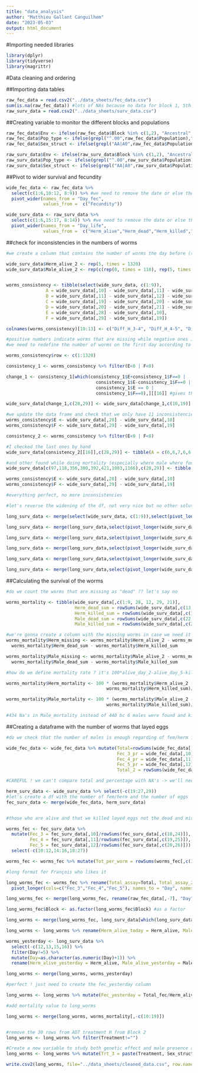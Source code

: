 ---
title: "data_analysis"
author: "Matthieu Gallant Canguilhem"
date: "2023-05-03"
output: html_document
---

#Importing needed libraries

```{r}

library(dplyr)
library(tidyverse)
library(magrittr)

```


#Data cleaning and ordering

##Importing data tables

```{r}

raw_fec_data = read.csv2("../data_sheets/fec_data.csv")
sum(is.na(raw_fec_data)) #lots of NAs because no data for block 1, 5th day and 10 plates on 2nd block == only 5 missing values due to survey error
raw_surv_data = read.csv2("../data_sheets/surv_data.csv")

```

##Creating variable to monitor the different blocks and populations
```{r}

raw_fec_data$Env <- ifelse(raw_fec_data$Block %in% c(1,2), "Ancestral", "Evolved")
raw_fec_data$Pop_type <- ifelse(grepl("^.00",raw_fec_data$Population),"Ancestral","Evolved")
raw_fec_data$Sex_struct <- ifelse(grepl("AA|A0",raw_fec_data$Population),"Androdioecious","Dioecious")

raw_surv_data$Env <- ifelse(raw_surv_data$Block %in% c(1,2), "Ancestral", "Evolved")
raw_surv_data$Pop_type <- ifelse(grepl("^.00",raw_surv_data$Population),"Ancestral","Evolved")
raw_surv_data$Sex_struct <- ifelse(grepl("AA|A0",raw_surv_data$Population),"Androdioecious","Dioecious")

```

##Pivot to wider survival and fecundity 

```{r, echo=FALSE}

wide_fec_data <- raw_fec_data %>%
  select(c(1:6,10:12, 8:9)) %>% #we need to remove the date or else the values inside a block are considered different by pivot_wider
  pivot_wider(names_from = "Day_fec", 
              values_from =  c("Fecundity")) 

wide_surv_data <- raw_surv_data %>%
  select(c(1:6,15:17, 8:14)) %>% #we need to remove the date or else the values inside a block are considered different by pivot_wider
  pivot_wider(names_from = "Day_life", 
              values_from =  c("Herm_alive","Herm_dead","Herm_killed","Male_alive","Male_dead","Male_killed")) 

```

##check for inconsistencies in the numbers of worms

```{r}


#we create a column that contains the number of worms the day before (theorically 5/5 and correct those who must be)

wide_surv_data$Herm_alive_2 <- rep(5, times = 1320)
wide_surv_data$Male_alive_2 <- rep(c(rep(0, times = 110), rep(5, times = 220)), times = 4)


worms_consistency <- tibble(select(wide_surv_data, c(1:9)), 
               A = wide_surv_data[,10] - wide_surv_data[,11] - wide_surv_data[,14] - wide_surv_data[,17], 
               B = wide_surv_data[,11] - wide_surv_data[,12] - wide_surv_data[,15] - wide_surv_data[,18], 
               C = wide_surv_data[,19] - wide_surv_data[,20] - wide_surv_data[,23] - wide_surv_data[,26], 
               D = wide_surv_data[,20] - wide_surv_data[,21] - wide_surv_data[,24] - wide_surv_data[,27],
               E = wide_surv_data[,28] - wide_surv_data[,10],
               F = wide_surv_data[,29] - wide_surv_data[,19])

colnames(worms_consistency)[10:13] <- c("Diff_H_3-4", "Diff_H_4-5", "Diff_M_3-4", "Diff_M_4-5")

#positive numbers indicate worms that are missing while negative ones indicate worms that "appeared"
#we need to redefine the number of worms on the first day according to the first survey (6-4 instead of 5-5)

worms_consistency$row <- c(1:1320)

consistency_1 <- worms_consistency %>% filter(E<0 | F<0)

change_1 <- consistency_1[which(consistency_1$E+consistency_1$F==0 |
                                  consistency_1$E-consistency_1$F==0 |
                                  consistency_1$E == 0 |
                                  consistency_1$F==0),][[16]] #gives the row to change in wide_surv, length = 78, which means 11 will be harder to solve

wide_surv_data[change_1,c(28,29)] <- wide_surv_data[change_1,c(10,19)] #we copy the numbers from day 3 on day 2

#we update the data frame and check that we only have 11 inconsistencies
worms_consistency$E <- wide_surv_data[,28] - wide_surv_data[,10]
worms_consistency$F <- wide_surv_data[,29] - wide_surv_data[,19]

consistency_2 <- worms_consistency %>% filter(E<0 | F<0)

#I checked the last ones by hand
wide_surv_data[consistency_2[[16]],c(28,29)] <- tibble(A = c(6,6,7,6,6,4,4,4,6,6), B = c(4,4,4,4,4,6,6,6,4,4))

#and other found while doing mortality (especially where male where found on plates treatment H)
wide_surv_data[c(97,118,356,380,392,421,1083,1166),c(28,29)] <- tibble(A = c(4,5,4,4,4,4,4,6), B = c(1,6,1,1,1,1,1,4))

worms_consistency$E <- wide_surv_data[,28] - wide_surv_data[,10]
worms_consistency$F <- wide_surv_data[,29] - wide_surv_data[,19]

#everything perfect, no more inconsistencies

#let's reverse the widening of the df, not very nice but no other solutions known...

long_surv_data <- merge(select(wide_surv_data, c(1:9)),select(pivot_longer(wide_surv_data, cols=c(28,10:12),names_to = "Day", names_prefix = "Herm_alive_", values_to="Herm_alive"),-c(10:25)))

long_surv_data <- merge(long_surv_data,select(pivot_longer(wide_surv_data, cols=c(13:15),names_to = "Day", names_prefix = "Herm_dead_", values_to="Herm_dead"),-c(10:26)), all.x =TRUE)

long_surv_data <- merge(long_surv_data,select(pivot_longer(wide_surv_data, cols=c(16:18),names_to = "Day", names_prefix = "Herm_killed_", values_to="Herm_killed"),-c(10:26)), all.x =TRUE)

long_surv_data <- merge(long_surv_data,select(pivot_longer(wide_surv_data, cols=c(29,19:21),names_to = "Day", names_prefix = "Male_alive_", values_to="Male_alive"),-c(10:25)), all.x =TRUE)

long_surv_data <- merge(long_surv_data,select(pivot_longer(wide_surv_data, cols=c(22:24),names_to = "Day", names_prefix = "Male_dead_", values_to="Male_dead"),-c(10:26)), all.x =TRUE)

long_surv_data <- merge(long_surv_data,select(pivot_longer(wide_surv_data, cols=c(25:27),names_to = "Day", names_prefix = "Male_killed_", values_to="Male_killed"),-c(10:26)), all.x =TRUE)

```

##Calculating the survival of the worms

```{r}

#do we count the worms that are missing as "dead" ?? let's say no

worms_mortality <- tibble(wide_surv_data[,c(1:9, 28, 12, 29, 21)], 
                          Herm_dead_sum = rowSums(wide_surv_data[,c(13,14,15)]), 
                          Herm_killed_sum = rowSums(wide_surv_data[,c(16,17,18)]), 
                          Male_dead_sum = rowSums(wide_surv_data[,c(22,23,24)]), 
                          Male_killed_sum = rowSums(wide_surv_data[,c(25,26,27)]))

#we're gonna create a column with the missing worms in case we need it later
worms_mortality$Herm_missing <- worms_mortality$Herm_alive_2 - worms_mortality$Herm_alive_5 -
  worms_mortality$Herm_dead_sum - worms_mortality$Herm_killed_sum

worms_mortality$Male_missing <- worms_mortality$Male_alive_2 - worms_mortality$Male_alive_5 -
  worms_mortality$Male_dead_sum - worms_mortality$Male_killed_sum

#how do we define mortality rate ? it's 100*alive_day_2-alive_day_5-killed/alive_day_2

worms_mortality$Herm_mortality <- 100 * (worms_mortality$Herm_alive_2 - worms_mortality$Herm_alive_5 -
                                      worms_mortality$Herm_killed_sum)/(worms_mortality$Herm_alive_2)

worms_mortality$Male_mortality <- 100 * (worms_mortality$Male_alive_2 - worms_mortality$Male_alive_5 -
                                      worms_mortality$Male_killed_sum)/(worms_mortality$Male_alive_2)

#434 Na's in Male_mortality instead of 440 bc 6 males were found and killed in the 1-11 plates bringing the number of males over 0 but we won't study male mortality with H treatment
```

##Creating a dataframe with the number of worms that layed eggs

```{r}
#do we check that the number of males is enough regarding of fem/herm ? how do we define it ?

wide_fec_data <- wide_fec_data %>% mutate(Total=rowSums(wide_fec_data[,c(10:12)],na.rm=TRUE),
                                          Fec_3_pr = wide_fec_data[,10]/Total,
                                          Fec_4_pr = wide_fec_data[,11]/Total,
                                          Fec_5_pr = wide_fec_data[,12]/Total,
                                          Total_2 = rowSums(wide_fec_data[,c(10:11)],na.rm=TRUE))

#CAREFUL ! we can't compare total and percentage with NA's -> we'll need to seperate treatment H and M and missing data...

herm_surv_data <- wide_surv_data %>% select(-c(19:27,29))
#let's create a df with the number of fem/herm and the number of eggs
fec_surv_data <- merge(wide_fec_data, herm_surv_data)


#those who are alive and that we killed layed eggs not the dead and missing ones (first try then maybe we'll use the others)

worms_fec <- fec_surv_data %>% 
  mutate(Fec_3 = fec_surv_data[,10]/rowSums(fec_surv_data[,c(18,24)]),
         Fec_4 = fec_surv_data[,11]/rowSums(fec_surv_data[,c(19,25)]),
         Fec_5 = fec_surv_data[,12]/rowSums(fec_surv_data[,c(20,26)])) %>% 
  select(-c(10:12,14:16,18:27))

worms_fec <- worms_fec %>% mutate(Tot_per_worm = rowSums(worms_fec[,c(12:14)]))

#long format for François who likes it

long_worms_fec <- worms_fec %>% rename(Total_assay=Total, Total_assay_2=Total_2) %>%
  pivot_longer(cols=c("Fec_3","Fec_4","Fec_5"), names_to = "Day", names_prefix="Fec_", values_to = "Fec_today")

long_worms_fec <- merge(long_worms_fec, rename(raw_fec_data[,-7], "Day" = "Day_fec", "Total_fec" = "Fecundity"))

long_worms_fec$Block <- as.factor(long_worms_fec$Block) #as a factor

long_worms <- merge(long_worms_fec, long_surv_data[which(long_surv_data$Day!="2"),], all.y = TRUE)

long_worms <- long_worms %>% rename(Herm_alive_today = Herm_alive, Male_alive_today = Male_alive)

worms_yesterday <- long_surv_data %>% 
  select(-c(12,13,15,16)) %>%
  filter(Day!=5) %>%
  mutate(Day=as.character(as.numeric(Day)+1)) %>%
  rename(Herm_alive_yesterday = Herm_alive, Male_alive_yesterday = Male_alive)

long_worms <- merge(long_worms, worms_yesterday)

#perfect ! just need to create the fec_yesterday column

long_worms <- long_worms %>% mutate(Fec_yesterday = Total_fec/Herm_alive_yesterday)

#add mortality value to long_worms

long_worms <- merge(long_worms, worms_mortality[,-c(10:19)])


#remove the 30 rows from AD7 treatment H from Block 2
long_worms <- long_worms %>% filter(Treatment!="")

#Create a new variable to study both genetic effect and male presence and REP2 for random effect on lmer
long_worms <- long_worms %>% mutate(Trt_3 = paste(Treatment, Sex_struct, sep="_"), Trt_6 = paste(Trt_3, Pop_type, sep="_"), Rep2 = paste(Population, Block, Replicate))

write.csv2(long_worms, file="../data_sheets/cleaned_data.csv", row.names = FALSE)

```